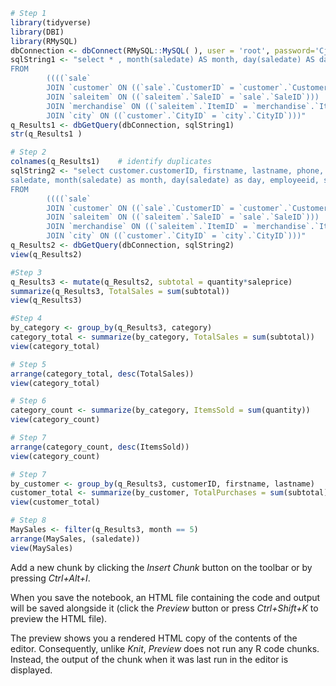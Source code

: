 ```{r}
# Step 1
library(tidyverse)
library(DBI)
library(RMySQL)
dbConnection <- dbConnect(RMySQL::MySQL( ), user = 'root', password='CjordanG05', dbname = 'petstore4', host ='localhost')
sqlString1 <- "select * , month(saledate) AS month, day(saledate) AS day
FROM
        ((((`sale`
        JOIN `customer` ON ((`sale`.`CustomerID` = `customer`.`CustomerID`)))
        JOIN `saleitem` ON ((`saleitem`.`SaleID` = `sale`.`SaleID`)))
        JOIN `merchandise` ON ((`saleitem`.`ItemID` = `merchandise`.`ItemID`)))
        JOIN `city` ON ((`customer`.`CityID` = `city`.`CityID`)))"
q_Results1 <- dbGetQuery(dbConnection, sqlString1)
str(q_Results1 )
```
```{r}
# Step 2
colnames(q_Results1)    # identify duplicates
sqlString2 <- "select customer.customerID, firstname, lastname, phone, address, city.city, city.state, city.zipcode, merchandise.itemid, description, category, sale.saleID,
saledate, month(saledate) as month, day(saledate) as day, employeeid, salestax, saleitem.quantity, saleprice
FROM
        ((((`sale`
        JOIN `customer` ON ((`sale`.`CustomerID` = `customer`.`CustomerID`)))
        JOIN `saleitem` ON ((`saleitem`.`SaleID` = `sale`.`SaleID`)))
        JOIN `merchandise` ON ((`saleitem`.`ItemID` = `merchandise`.`ItemID`)))
        JOIN `city` ON ((`customer`.`CityID` = `city`.`CityID`)))"
q_Results2 <- dbGetQuery(dbConnection, sqlString2)
view(q_Results2)
```
```{r}
#Step 3
q_Results3 <- mutate(q_Results2, subtotal = quantity*saleprice)
summarize(q_Results3, TotalSales = sum(subtotal))
view(q_Results3)
```
```{r}
#Step 4
by_category <- group_by(q_Results3, category)
category_total <- summarize(by_category, TotalSales = sum(subtotal))
view(category_total)
```
```{r}
# Step 5
arrange(category_total, desc(TotalSales))
view(category_total)
```
```{r}
# Step 6
category_count <- summarize(by_category, ItemsSold = sum(quantity))
view(category_count)
```
```{r}
# Step 7
arrange(category_count, desc(ItemsSold))
view(category_count)
```
```{r}
# Step 7
by_customer <- group_by(q_Results3, customerID, firstname, lastname)
customer_total <- summarize(by_customer, TotalPurchases = sum(subtotal), ItemsSold = sum(quantity), AverageItem = TotalPurchases/ItemsSold)
view(customer_total)
```
```{r}
# Step 8
MaySales <- filter(q_Results3, month == 5)
arrange(MaySales, (saledate))
view(MaySales)
```


Add a new chunk by clicking the *Insert Chunk* button on the toolbar or by pressing *Ctrl+Alt+I*.

When you save the notebook, an HTML file containing the code and output will be saved alongside it (click the *Preview* button or press *Ctrl+Shift+K* to preview the HTML file).

The preview shows you a rendered HTML copy of the contents of the editor. Consequently, unlike *Knit*, *Preview* does not run any R code chunks. Instead, the output of the chunk when it was last run in the editor is displayed.

